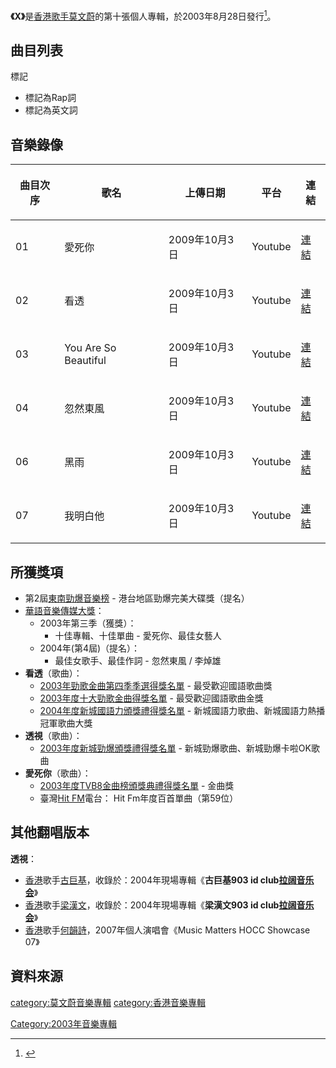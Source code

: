 {{Album infobox | <!-- See Wikipedia:WikiProject_Albums -->
| Name        = X
| Type        = 錄音室專輯
| Artist      = [[莫文蔚|莫文蔚]]
| Cover       = X karen mok.jpg
| Released    = 2003年8月28日
| Recorded    = 2003年
| Genre       = 國語
| Length      = 39:04
| Label       = [[台灣索尼音樂娛樂|新力音樂]]
| Last album  = [[滾石香港黃金十年:莫文蔚精選|滾石香港黃金十年:莫文蔚精選]]<br>(2003年)
| This album  = '''X'''<br>(2003年)
| Next album  = [[如果没有你_(莫文蔚专辑)|如果沒有你]]<br>(2006年)
}}

'''《X》'''是[[香港|香港]][[歌手|歌手]][[莫文蔚|莫文蔚]]的第十張個人專輯，於2003年8月28日發行<ref>{{Cite book|title=怎样唱好莫文蔚歌曲 标准级|last=李云编著|first=|publisher=[[北京环球音像出版社|北京环球音像出版社]]|year=2005|isbn=7-88072-277-7|location=|pages=1-2}}</ref>。

== 曲目列表 ==
{{Tracklist
| collapsed = CD
| headline = 
| font_size = 
| total_length = 39:04

| extra_column = 

| title1 = 愛死你
| note1 = Love You To Death
| music1 = [[陶山|Skot Suyama]]
| lyrics1 = [[李焯雄|李焯雄]]<br>[[柯有倫|柯有倫]]{{ref|a|[a]}}
| arranger1 = Skot Suyama
| producer1 = [[劉天健|劉天健]]
| longnote1 = feat. [[柯有倫|柯有倫]]<br>全國語歌詞版
| length1 = 4:06

| title2 = 看透
| note2 = See Through
| music2 = [[謝霆鋒|謝霆鋒]]
| lyrics2 = [[林夕|林夕]]
| arranger2 = [[吳慶隆|吳慶隆]]
| producer2 = 劉天健
| longnote2 = 「透視」國語版
| length2 = 3:58

| title3 = You Are So Beautiful
| music3 = [[陳熙_(音樂人)|陳熙]]
| lyrics3 = 李焯雄
| arranger3 = 陳熙
| producer3 = [[陶喆|陶喆]]
| longnote3 = 
| length3 = 4:45

| title4 = 忽然東風
| note4 = A Sudden East Wind
| music4 = [[朱敬然|朱敬然]]
| lyrics4 = 李焯雄
| arranger4 = 朱敬然
| producer4 = 陶喆
| longnote4 = 
| length4 = 3:44

| title5 = 如果還有以後
| note5 = 
| music5 = [[蕭人鳳|蕭人鳳]]
| lyrics5 = 李焯雄
| arranger5 = [[呂紹淳|呂紹淳]]
| producer5 = [[薛忠銘|薛忠銘]]
| longnote5 = 
| length5 = 3:31

| title6 = 黑雨
| music6 = [[周杰倫|周杰倫]]
| lyrics6 = 李焯雄
| arranger6 = [[屠穎|屠穎]]
| producer6 = 劉天健
| longnote6 = 
| length6 = 4:12

| title7 = 我明白他
| music7 = 陶喆
| lyrics7 = [[陳玉貞|娃娃]]
| arranger7 = 陶喆
| producer7 = 陶喆
| longnote7 = 
| length7 = 4:10

| title8 = 腹語術
| music8 = [[伍家輝|伍家輝]]
| lyrics8 = 李焯雄<br>[[莫文蔚|莫文蔚]]{{ref|b|[b]}}
| arranger8 = [[徐千秀|徐千秀]]
| producer8 = [[陳珊妮|陳珊妮]]
| longnote8 = 
| length8 = 3:25

| title9 = 清醒
| note9 = Sober
| music9 = [[彭海桐|彭海桐]]
| lyrics9 = 李焯雄
| arranger9 = 徐千秀
| producer9 = 陳珊妮
| longnote9 = 
| length9 = 3:16

| title10 = 雙面
| note10 = 
| music10 = [[莫文蔚|莫文蔚]]
| lyrics10 = 李焯雄
| arranger10 = [[鍾興民|鍾興民]]
| producer10 = [[黃韻玲|黃韻玲]]
| longnote10 = 
| length10 = 3:52
}}

{{Tracklist
| collapsed = 
| headline = 香港版Bonus Disc
| total_length = 11:27

| extra_column = 

| title1 = 透視
| music1 = 謝霆鋒
| lyrics1 = [[周耀輝|周耀輝]]
| arranger1 = 吳慶隆
| producer1 = 劉天健<br>謝霆鋒<br>王雙駿
| longnote1 = 「看透」粵語版
| length1 = 4:00

| title2 = 愛死你
| music2 = Skot Suyama
| lyrics2 = 李焯雄<br>[[MC仁|MC仁]]{{ref|a|[a]}}
| arranger2 = 陶山
| producer2 = Skot Suyama<br>Davy Chan
| note2 = Featuring [[LMF|LMF]]
| longnote2 = 國語唱+粵語Rap版
| length2 = 4:08

| title3 = Love In The Present Tense
| music3 = [[莫文蔚|莫文蔚]]
| lyrics3 = [[莫理斯_(香港)|莫理斯]]<br>莫文蔚
| arranger3 = [[徐千秀|徐千秀]]
| producer3 = [[黃韻玲|黃韻玲]]
| longnote3 = 
| length3 = 3:18
}}
;標記
* <sup>{{note|a|a}}</sup> 標記為Rap詞
* <sup>{{note|b|b}}</sup> 標記為英文詞

==音樂錄像==
{|class="wikitable sortable"
|-
!曲目次序
!歌名
!上傳日期
!平台
!連結
|-
| 01 || 愛死你 || 2009年10月3日 || Youtube || [https://www.youtube.com/watch?v=ugVM15c_DLc 連結] {{Wayback|url=https://www.youtube.com/watch?v=ugVM15c_DLc |date=20220322020445 }}
|-
| 02 || 看透 || 2009年10月3日 || Youtube || [https://www.youtube.com/watch?v=4ZFVb4fBurA 連結] {{Wayback|url=https://www.youtube.com/watch?v=4ZFVb4fBurA |date=20210922231221 }}
|-
| 03 || You Are So Beautiful || 2009年10月3日 || Youtube || [https://www.youtube.com/watch?v=5gfuIsHGPaA 連結] {{Wayback|url=https://www.youtube.com/watch?v=5gfuIsHGPaA |date=20210508183313 }}
|-
| 04 || 忽然東風 || 2009年10月3日 || Youtube || [https://www.youtube.com/watch?v=MB5Akrwwrvc 連結] {{Wayback|url=https://www.youtube.com/watch?v=MB5Akrwwrvc |date=20151216185027 }}
|-
| 06 || 黑雨 || 2009年10月3日 || Youtube || [https://www.youtube.com/watch?v=J8sXJHTcmTQ 連結] {{Wayback|url=https://www.youtube.com/watch?v=J8sXJHTcmTQ |date=20210508183318 }}
|-
| 07 || 我明白他 || 2009年10月3日 || Youtube || [https://www.youtube.com/watch?v=_wt9qEedKow 連結] {{Wayback|url=https://www.youtube.com/watch?v=_wt9qEedKow |date=20210508183329 }}
|}

==所獲獎項==
*第2屆[[東南勁爆音樂榜|東南勁爆音樂榜]] - 港台地區勁爆完美大碟獎（提名）
*[[華語音樂傳媒大獎|華語音樂傳媒大獎]]：
**2003年第三季（獲獎）：
***十佳專輯、十佳單曲 - 愛死你、最佳女藝人
**2004年(第4屆)（提名）：
***最佳女歌手、最佳作詞 - 忽然東風 / 李焯雄
*'''看透'''（歌曲）：
**[[2003年勁歌金曲第四季季選得獎名單|2003年勁歌金曲第四季季選得獎名單]] - 最受歡迎國語歌曲獎
**[[2003年度十大勁歌金曲得獎名單|2003年度十大勁歌金曲得獎名單]] - 最受歡迎國語歌曲金獎
**[[2004年度新城國語力頒獎禮得獎名單|2004年度新城國語力頒獎禮得獎名單]] - 新城國語力歌曲、新城國語力熱播冠軍歌曲大獎
*'''透視'''（歌曲）：
**[[2003年度新城勁爆頒獎禮得獎名單|2003年度新城勁爆頒獎禮得獎名單]] - 新城勁爆歌曲、新城勁爆卡啦OK歌曲
*'''愛死你'''（歌曲）：
**[[2003年度TVB8金曲榜頒獎典禮得獎名單|2003年度TVB8金曲榜頒獎典禮得獎名單]] - 金曲獎
**臺灣[[Hit_FM|Hit FM]]電台： Hit Fm年度百首單曲（第59位）

== 其他翻唱版本 ==
'''透視'''：
*[[香港|香港]]歌手[[古巨基|古巨基]]，收錄於：2004年現場專輯《'''古巨基903 id club[[拉阔音乐会|拉阔音乐会]]'''》
*[[香港|香港]]歌手[[梁漢文|梁漢文]]，收錄於：2004年現場專輯《'''梁漢文903 id club[[拉阔音乐会|拉阔音乐会]]'''》
*[[香港|香港]]歌手[[何韻詩|何韻詩]]，2007年個人演唱會《Music Matters HOCC Showcase 07》

== 資料來源 ==
<div class="references-small">
<references />
</div>

{{莫文蔚}}

[[category:莫文蔚音樂專輯|category:莫文蔚音樂專輯]]
[[category:香港音樂專輯|category:香港音樂專輯]]
[[Category:2003年音樂專輯|Category:2003年音樂專輯]]